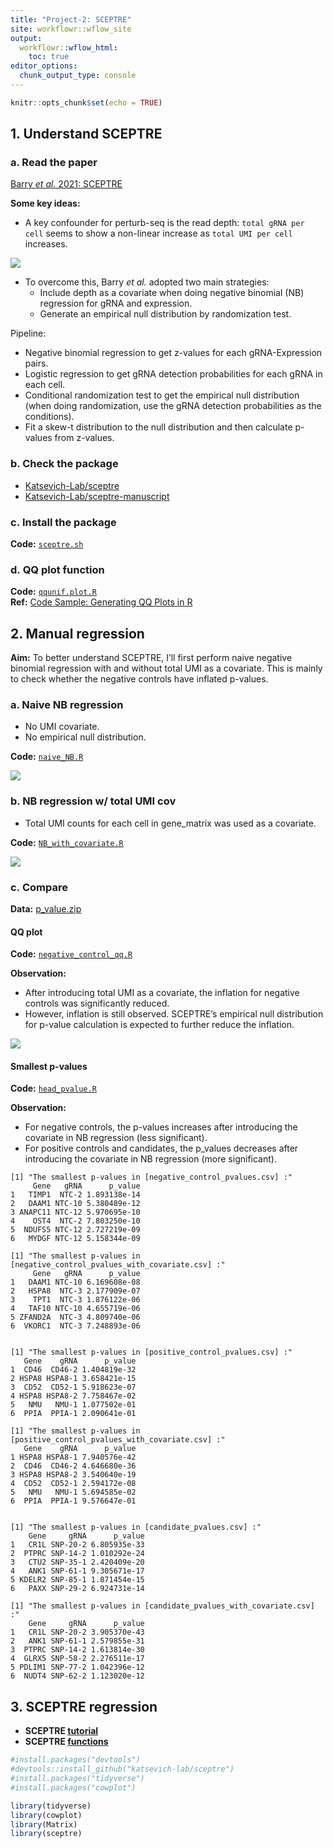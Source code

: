 ```yaml
---
title: "Project-2: SCEPTRE"
site: workflowr::wflow_site
output:
  workflowr::wflow_html:
    toc: true
editor_options:
  chunk_output_type: console
---
```


```r
knitr::opts_chunk$set(echo = TRUE)
```

## 1. Understand SCEPTRE

### a. Read the paper

[Barry *et al.* 2021: SCEPTRE](https://chenh19.github.io/rotation2/refs/Barry_2021.pdf)

**Some key ideas:**  

- A key confounder for perturb-seq is the read depth: ```total gRNA per cell``` seems to show a non-linear increase as ```total UMI per cell``` increases.

![](https://raw.githubusercontent.com/chenh19/rotation2/main/output/SCEPTRE/dispersion.png)  

- To overcome this, Barry *et al.* adopted two main strategies:
  - Include depth as a covariate when doing negative binomial (NB) regression for gRNA and expression.
  - Generate an empirical null distribution by randomization test.

Pipeline:

  - Negative binomial regression to get z-values for each gRNA-Expression pairs.
  - Logistic regression to get gRNA detection probabilities for each gRNA in each cell.
  - Conditional randomization test to get the empirical null distribution (when doing randomization, use the gRNA detection probabilities as the conditions).
  - Fit a skew-t distribution to the null distribution and then calculate p-values from z-values.

### b. Check the package

- [Katsevich-Lab/sceptre](https://github.com/Katsevich-Lab/sceptre)
- [Katsevich-Lab/sceptre-manuscript](https://github.com/Katsevich-Lab/sceptre-manuscript)

### c. Install the package

**Code:** [```sceptre.sh```](https://raw.githubusercontent.com/chenh19/rotation2/main/code/0_prepare/sceptre.sh)  

### d. QQ plot function

**Code:** [```qqunif.plot.R```](https://raw.githubusercontent.com/chenh19/rotation2/main/code/0_prepare/qqunif.plot.R)  
**Ref:** [Code Sample: Generating QQ Plots in R](https://genome.sph.umich.edu/wiki/Code_Sample:_Generating_QQ_Plots_in_R)  


## 2. Manual regression

**Aim:** To better understand SCEPTRE, I'll first perform naive negative binomial regression with and without total UMI as a covariate. This is mainly to check whether the negative controls have inflated p-values.

### a. Naive NB regression

- No UMI covariate.
- No empirical null distribution.

**Code:** [```naive_NB.R```](https://raw.githubusercontent.com/chenh19/rotation2/main/code/6_naive_NB/naive_NB.R)  

![](https://raw.githubusercontent.com/chenh19/rotation2/main/output/SCEPTRE/naive_NB_qq.png)  

### b. NB regression w/ total UMI cov

- Total UMI counts for each cell in gene_matrix was used as a covariate.

**Code:** [```NB_with_covariate.R```](https://raw.githubusercontent.com/chenh19/rotation2/main/code/7_total_UMI_covariate/NB_with_covariate.R)  

![](https://raw.githubusercontent.com/chenh19/rotation2/main/output/SCEPTRE/NB_with_covarite_qq.png)  

### c. Compare

**Data:** [p_value.zip](https://raw.githubusercontent.com/chenh19/rotation2/main/output/SCEPTRE/p_value.zip)

#### QQ plot

**Code:** [```negative_control_qq.R```](https://raw.githubusercontent.com/chenh19/rotation2/main/code/7_total_UMI_covariate/negative_control_qq.R)  

**Observation:**  

- After introducing total UMI as a covariate, the inflation for negative controls was significantly reduced.
- However, inflation is still observed. SCEPTRE's empirical null distribution for p-value calculation is expected to further reduce the inflation.

![](https://raw.githubusercontent.com/chenh19/rotation2/main/output/SCEPTRE/negative_controls_qq.png)  

#### Smallest p-values

**Code:** [```head_pvalue.R```](https://raw.githubusercontent.com/chenh19/rotation2/main/code/7_total_UMI_covariate/head_pvalue.R)  

**Observation:**  

- For negative controls, the p-values increases after introducing the covariate in NB regression (less significant).
- For positive controls and candidates, the p_values decreases after introducing the covariate in NB regression (more significant).

```
[1] "The smallest p-values in [negative_control_pvalues.csv] :"
     Gene   gRNA      p_value
1   TIMP1  NTC-2 1.893138e-14
2   DAAM1 NTC-10 5.380489e-12
3 ANAPC11 NTC-12 5.970695e-10
4    OST4  NTC-2 7.803250e-10
5  NDUFS5 NTC-12 2.727219e-09
6   MYDGF NTC-12 5.158344e-09

[1] "The smallest p-values in [negative_control_pvalues_with_covariate.csv] :"
     Gene   gRNA      p_value
1   DAAM1 NTC-10 6.169608e-08
2   HSPA8  NTC-3 2.177909e-07
3    TPT1  NTC-3 1.876122e-06
4   TAF10 NTC-10 4.655719e-06
5 ZFAND2A  NTC-3 4.809740e-06
6  VKORC1  NTC-3 7.248893e-06


[1] "The smallest p-values in [positive_control_pvalues.csv] :"
   Gene    gRNA      p_value
1  CD46  CD46-2 1.404819e-32
2 HSPA8 HSPA8-1 3.658421e-15
3  CD52  CD52-1 5.918623e-07
4 HSPA8 HSPA8-2 7.758467e-02
5   NMU   NMU-1 1.077502e-01
6  PPIA  PPIA-1 2.090641e-01

[1] "The smallest p-values in [positive_control_pvalues_with_covariate.csv] :"
   Gene    gRNA      p_value
1 HSPA8 HSPA8-1 7.940576e-42
2  CD46  CD46-2 4.646680e-36
3 HSPA8 HSPA8-2 3.540640e-19
4  CD52  CD52-1 2.594172e-08
5   NMU   NMU-1 5.694585e-02
6  PPIA  PPIA-1 9.576647e-01


[1] "The smallest p-values in [candidate_pvalues.csv] :"
    Gene     gRNA      p_value
1   CR1L SNP-20-2 6.805935e-33
2  PTPRC SNP-14-2 1.010292e-24
3   CTU2 SNP-35-1 2.420409e-20
4   ANK1 SNP-61-1 9.305671e-17
5 KDELR2 SNP-85-1 1.871454e-15
6   PAXX SNP-29-2 6.924731e-14

[1] "The smallest p-values in [candidate_pvalues_with_covariate.csv] :"
    Gene     gRNA      p_value
1   CR1L SNP-20-2 3.905370e-43
2   ANK1 SNP-61-1 2.579855e-31
3  PTPRC SNP-14-2 1.613814e-30
4  GLRX5 SNP-58-2 2.276511e-17
5 PDLIM1 SNP-77-2 1.042396e-12
6  NUDT4 SNP-62-2 1.123020e-12
```


## 3. SCEPTRE regression

- **SCEPTRE [tutorial](https://katsevich-lab.github.io/sceptre/articles/using_sceptre_v2.html)**
- **SCEPTRE [functions](https://katsevich-lab.github.io/sceptre/reference/index.html)**

```r
#install.packages("devtools")
#devtools::install_github("katsevich-lab/sceptre")
#install.packages("tidyverse")
#install.packages("cowplot")

library(tidyverse)
library(cowplot)
library(Matrix)
library(sceptre)
```